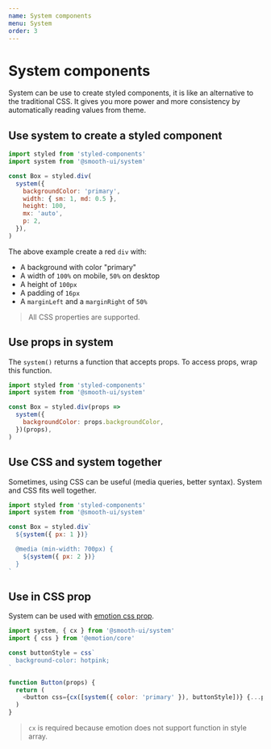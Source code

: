 ```yaml
---
name: System components
menu: System
order: 3
---
```



# System components

System can be use to create styled components, it is like an alternative to the traditional CSS. It gives you more power and more consistency by automatically reading values from theme.

## Use system to create a styled component

```js
import styled from 'styled-components'
import system from '@smooth-ui/system'

const Box = styled.div(
  system({
    backgroundColor: 'primary',
    width: { sm: 1, md: 0.5 },
    height: 100,
    mx: 'auto',
    p: 2,
  }),
)
```

The above example create a red `div` with:

- A background with color "primary"
- A width of `100%` on mobile, `50%` on desktop
- A height of `100px`
- A padding of `16px`
- A `marginLeft` and a `marginRight` of `50%`

> All CSS properties are supported.

## Use props in system

The `system()` returns a function that accepts props. To access props, wrap this function.

```js
import styled from 'styled-components'
import system from '@smooth-ui/system'

const Box = styled.div(props =>
  system({
    backgroundColor: props.backgroundColor,
  })(props),
)
```

## Use CSS and system together

Sometimes, using CSS can be useful (media queries, better syntax). System and CSS fits well together.

```js
import styled from 'styled-components'
import system from '@smooth-ui/system'

const Box = styled.div`
  ${system({ px: 1 })}

  @media (min-width: 700px) {
    ${system({ px: 2 })}
  }
`
```

## Use in CSS prop

System can be used with [emotion css prop](https://emotion.sh/docs/css-prop).

```js
import system, { cx } from '@smooth-ui/system'
import { css } from '@emotion/core'

const buttonStyle = css`
  background-color: hotpink;
`

function Button(props) {
  return (
    <button css={cx([system({ color: 'primary' }), buttonStyle])} {...props} />
  )
}
```

> `cx` is required because emotion does not support function in style array.
